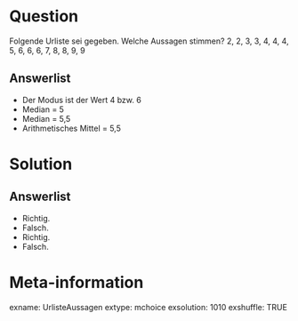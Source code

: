 
Question
========

Folgende Urliste sei gegeben. Welche Aussagen stimmen?
2, 2, 3, 3, 4, 4, 4, 5, 6, 6, 6, 7, 8, 8, 9, 9

Answerlist
----------

* Der Modus ist der Wert 4 bzw. 6
* Median = 5
* Median = 5,5
* Arithmetisches Mittel = 5,5

Solution
========

Answerlist
----------

* Richtig.
* Falsch.
* Richtig.
* Falsch.

Meta-information
================
exname: UrlisteAussagen
extype: mchoice 
exsolution: 1010
exshuffle: TRUE
